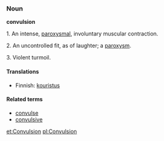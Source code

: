 ===Noun===
'''convulsion'''

1. An intense, [[paroxysmal]], involuntary muscular contraction.

2. An uncontrolled fit, as of laughter; a [[paroxysm]].

3. Violent turmoil.

====Translations====

*Finnish: [[kouristus]]

====Related terms====
*[[convulse]]
*[[convulsive]]

[[et:Convulsion]]
[[pl:Convulsion]]